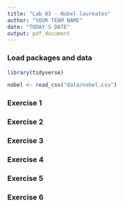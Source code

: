 ```yaml
---
title: "Lab 03 - Nobel laureates"
author: "YOUR TEAM NAME"
date: "TODAY'S DATE"
output: pdf_document
---
```


### Load packages and data

```r
library(tidyverse) 
```

```r
nobel <- read_csv("data/nobel.csv")
```

### Exercise 1



### Exercise 2



### Exercise 3



### Exercise 4



### Exercise 5



### Exercise 6


